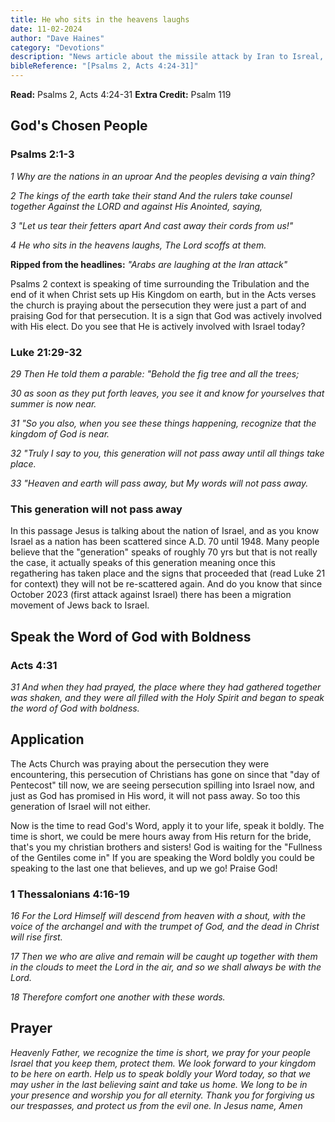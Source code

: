 ```yaml
---
title: He who sits in the heavens laughs
date: 11-02-2024
author: "Dave Haines"
category: "Devotions"
description: "News article about the missile attack by Iran to Isreal, Arab nations laughing"
bibleReference: "[Psalms 2, Acts 4:24-31]"
---
```


**Read:** Psalms 2, Acts 4:24-31
**Extra Credit:** Psalm 119

## God's Chosen People
### Psalms 2:1-3
*1 Why are the nations in an uproar And the peoples devising a vain thing?*

*2 The kings of the earth take their stand And the rulers take counsel together Against the LORD and against His Anointed, saying,*

*3 "Let us tear their fetters apart And cast away their cords from us!"*

*4 He who sits in the heavens laughs, The Lord scoffs at them.*

**Ripped from the headlines:** *"Arabs are laughing at the Iran attack"*

Psalms 2 context is speaking of time surrounding the Tribulation and the end of it when Christ sets up His Kingdom on earth, but in the Acts verses the church is praying about the persecution they were just a part of and praising God for that persecution.  It is a sign that God was actively involved with His elect. Do you see that He is actively involved with Israel today?

### Luke 21:29-32
*29 Then He told them a parable: "Behold the fig tree and all the trees;*

*30 as soon as they put forth leaves, you see it and know for yourselves that summer is now near.*

*31 "So you also, when you see these things happening, recognize that the kingdom of God is near.*

*32 "Truly I say to you, this generation will not pass away until all things take place.*

*33 "Heaven and earth will pass away, but My words will not pass away.*

### This generation will not pass away
In this passage Jesus is talking about the nation of Israel, and as you know Israel as a nation has been scattered since A.D. 70 until 1948.  Many people believe that the "generation" speaks of roughly 70 yrs but that is not really the case, it actually speaks of this generation meaning once this regathering has taken place and the signs that proceeded that (read Luke 21 for context) they will not be re-scattered again. And do you know that since October 2023 (first attack against Israel) there has been a migration movement of Jews back to Israel.


## Speak the Word of God with Boldness
### Acts 4:31
*31 And when they had prayed, the place where they had gathered together was shaken, and they were all filled with the Holy Spirit and began to speak the word of God with boldness.*


## Application
The Acts Church was praying about the persecution they were encountering, this persecution of Christians has gone on since that "day of Pentecost" till now, we are seeing persecution spilling into Israel now, and just as God has promised in His word, it will not pass away.  So too this generation of Israel will not either.



Now is the time to read God's Word, apply it to your life, speak it boldly.  The time is short, we could be mere hours away from His return for the bride, that's you my christian brothers and sisters! God is waiting for the "Fullness of the Gentiles come in"  If you are speaking the Word boldly you could be speaking to the last one that believes, and up we go! Praise God!



### 1 Thessalonians 4:16-19
*16 For the Lord Himself will descend from heaven with a shout, with the voice of the archangel and with the trumpet of God, and the dead in Christ will rise first.*

*17 Then we who are alive and remain will be caught up together with them in the clouds to meet the Lord in the air, and so we shall always be with the Lord.*

*18 Therefore comfort one another with these words.*



## Prayer

*Heavenly Father, we recognize the time is short, we pray for your people Israel that you keep them, protect them.  We look forward to your kingdom to be here on earth.  Help us to speak boldly your Word today, so that we may usher in the last believing saint and take us home.  We long to be in your presence and worship you for all eternity.  Thank you for forgiving us our trespasses, and protect us from the evil one. In Jesus name, Amen*